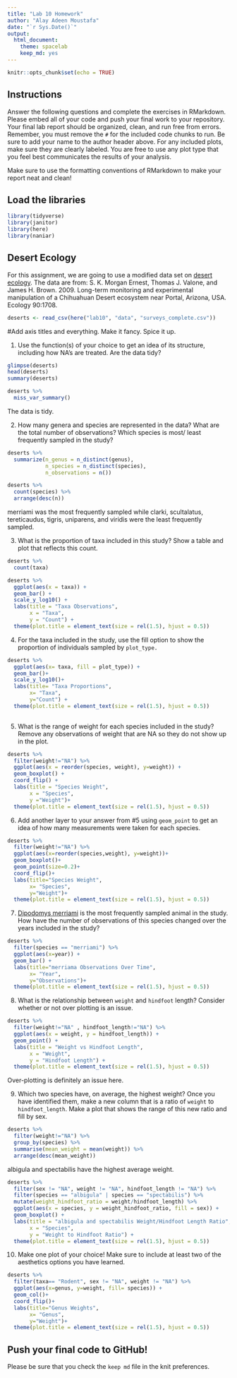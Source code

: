 ```yaml
---
title: "Lab 10 Homework"
author: "Alay Adeen Moustafa"
date: "`r Sys.Date()`"
output:
  html_document: 
    theme: spacelab
    keep_md: yes
---
```


```r
knitr::opts_chunk$set(echo = TRUE)
```

## Instructions
Answer the following questions and complete the exercises in RMarkdown. Please embed all of your code and push your final work to your repository. Your final lab report should be organized, clean, and run free from errors. Remember, you must remove the `#` for the included code chunks to run. Be sure to add your name to the author header above. For any included plots, make sure they are clearly labeled. You are free to use any plot type that you feel best communicates the results of your analysis.  

Make sure to use the formatting conventions of RMarkdown to make your report neat and clean!  

## Load the libraries
```r
library(tidyverse)
library(janitor)
library(here)
library(naniar)
``` 

## Desert Ecology
For this assignment, we are going to use a modified data set on [desert ecology](http://esapubs.org/archive/ecol/E090/118/). The data are from: S. K. Morgan Ernest, Thomas J. Valone, and James H. Brown. 2009. Long-term monitoring and experimental manipulation of a Chihuahuan Desert ecosystem near Portal, Arizona, USA. Ecology 90:1708.
```r
deserts <- read_csv(here("lab10", "data", "surveys_complete.csv"))
```

#Add axis titles and everything. Make it fancy. Spice it up.

1. Use the function(s) of your choice to get an idea of its structure, including how NA's are treated. Are the data tidy?  

```r
glimpse(deserts)
head(deserts)
summary(deserts)
```

```r
deserts %>%
  miss_var_summary()
```

The data is tidy. 

2. How many genera and species are represented in the data? What are the total number of observations? Which species is most/ least frequently sampled in the study?

```r
deserts %>% 
  summarize(n_genus = n_distinct(genus),
            n_species = n_distinct(species),
            n_observations = n())
```


```r
deserts %>%
  count(species) %>%
  arrange(desc(n))
```
merriami was the most frequently sampled while clarki, scultalatus, tereticaudus, tigris, uniparens, and viridis were the least frequently sampled.

3. What is the proportion of taxa included in this study? Show a table and plot that reflects this count.

```r
deserts %>% 
  count(taxa)
```

```r
deserts %>%
  ggplot(aes(x = taxa)) +
  geom_bar() +
  scale_y_log10() +
  labs(title = "Taxa Observations",
       x = "Taxa",
       y = "Count") +
  theme(plot.title = element_text(size = rel(1.5), hjust = 0.5))
```

4. For the taxa included in the study, use the fill option to show the proportion of individuals sampled by `plot_type.`

```r
deserts %>% 
  ggplot(aes(x= taxa, fill = plot_type)) +
  geom_bar()+
  scale_y_log10()+
  labs(title= "Taxa Proportions",
       x= "Taxa", 
       y="Count") +
  theme(plot.title = element_text(size = rel(1.5), hjust = 0.5))
  
```


5. What is the range of weight for each species included in the study? Remove any observations of weight that are NA so they do not show up in the plot.

```r
deserts %>%
  filter(weight!="NA") %>%
  ggplot(aes(x = reorder(species, weight), y=weight)) +
  geom_boxplot() +
  coord_flip() +
  labs(title = "Species Weight",
       x = "Species",
       y ="Weight")+
  theme(plot.title = element_text(size = rel(1.5), hjust = 0.5))
```


6. Add another layer to your answer from #5 using `geom_point` to get an idea of how many measurements were taken for each species.

```r
deserts %>%
  filter(weight!="NA") %>%
  ggplot(aes(x=reorder(species,weight), y=weight))+
  geom_boxplot()+
  geom_point(size=0.2)+
  coord_flip()+
  labs(title="Species Weight",
       x= "Species",
       y="Weight")+
  theme(plot.title = element_text(size = rel(1.5), hjust = 0.5))
```


7. [Dipodomys merriami](https://en.wikipedia.org/wiki/Merriam's_kangaroo_rat) is the most frequently sampled animal in the study. How have the number of observations of this species changed over the years included in the study?

```r
deserts %>% 
  filter(species == "merriami") %>%
  ggplot(aes(x=year)) +
  geom_bar() +
  labs(title="merriama Observations Over Time",
       x= "Year",
       y="Observations")+
  theme(plot.title = element_text(size = rel(1.5), hjust = 0.5))
```


8. What is the relationship between `weight` and `hindfoot` length? Consider whether or not over plotting is an issue.

```r
deserts %>% 
  filter(weight!="NA" , hindfoot_length!="NA") %>% 
  ggplot(aes(x = weight, y = hindfoot_length)) +
  geom_point() +
  labs(title = "Weight vs Hindfoot Length",
       x = "Weight",
       y = "Hindfoot Length") +
  theme(plot.title = element_text(size = rel(1.5), hjust = 0.5))
```

Over-plotting is definitely an issue here. 

9. Which two species have, on average, the highest weight? Once you have identified them, make a new column that is a ratio of `weight` to `hindfoot_length`. Make a plot that shows the range of this new ratio and fill by sex.

```r
deserts %>% 
  filter(weight!="NA") %>%
  group_by(species) %>%
  summarise(mean_weight = mean(weight)) %>% 
  arrange(desc(mean_weight))
```

albigula and spectabilis have the highest average weight. 

```r
deserts %>%
  filter(sex != "NA", weight != "NA", hindfoot_length != "NA") %>% 
  filter(species == "albigula" | species == "spectabilis") %>% 
  mutate(weight_hindfoot_ratio = weight/hindfoot_length) %>% 
  ggplot(aes(x = species, y = weight_hindfoot_ratio, fill = sex)) +
  geom_boxplot() +
  labs(title = "albigula and spectabilis Weight/Hindfoot Length Ratio",
       x = "Species",
       y = "Weight to Hindfoot Ratio") +
  theme(plot.title = element_text(size = rel(1.5), hjust = 0.5))
```

10. Make one plot of your choice! Make sure to include at least two of the aesthetics options you have learned.

```r
deserts %>%
  filter(taxa== "Rodent", sex != "NA", weight != "NA") %>%
  ggplot(aes(x=genus, y=weight, fill= species)) +
  geom_col()+
  coord_flip()+
  labs(title="Genus Weights",
       x= "Genus",
       y="Weight")+
  theme(plot.title = element_text(size = rel(1.5), hjust = 0.5))
```


## Push your final code to GitHub!
Please be sure that you check the `keep md` file in the knit preferences. 